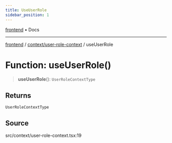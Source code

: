 ```yaml
---
title: UseUserRole
sidebar_position: 1
---
```


[frontend](../../..) • Docs

***

[frontend](../../..) / [context/user-role-context](..) / useUserRole

# Function: useUserRole()

> **useUserRole**(): `UserRoleContextType`

## Returns

`UserRoleContextType`

## Source

src/context/user-role-context.tsx:19
